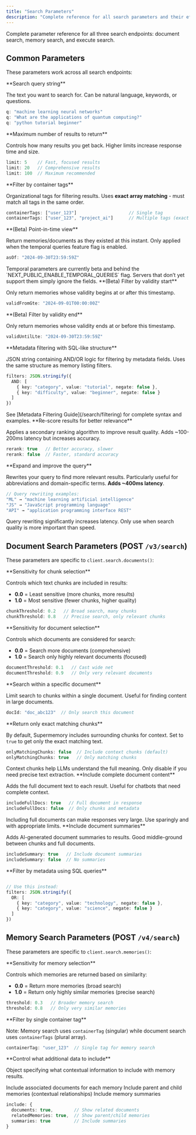 ```yaml
---
title: "Search Parameters"
description: "Complete reference for all search parameters and their effects"
---
```



Complete parameter reference for all three search endpoints: document search, memory search, and execute search.

## Common Parameters

These parameters work across all search endpoints:

<ParamField query="q" type="string" required>
  **Search query string**

  The text you want to search for. Can be natural language, keywords, or questions.

  ```typescript
  q: "machine learning neural networks"
  q: "What are the applications of quantum computing?"
  q: "python tutorial beginner"
  ```
</ParamField>

<ParamField query="limit" type="number" default="10">
  **Maximum number of results to return**

  Controls how many results you get back. Higher limits increase response time and size.

  ```typescript
  limit: 5    // Fast, focused results
  limit: 20   // Comprehensive results
  limit: 100  // Maximum recommended
  ```
</ParamField>

<ParamField query="containerTags" type="Array<string>">
  **Filter by container tags**

  Organizational tags for filtering results. Uses **exact array matching** - must match all tags in the same order.

  ```typescript
  containerTags: ["user_123"]                    // Single tag
  containerTags: ["user_123", "project_ai"]      // Multiple tags (exact match)
  ```
</ParamField>

<ParamField query="asOf" type="string" default="now">
  **(Beta) Point-in-time view**

  Return memories/documents as they existed at this instant. Only applied when the temporal queries feature flag is enabled.

  ```typescript
  asOf: "2024-09-30T23:59:59Z"
  ```

  <Note>
    Temporal parameters are currently beta and behind the `NEXT_PUBLIC_ENABLE_TEMPORAL_QUERIES` flag. Servers that don’t yet support them simply ignore the fields.
  </Note>
</ParamField>

<ParamField query="validFromGte" type="string">
  **(Beta) Filter by validity start**

  Only return memories whose validity begins at or after this timestamp.

  ```typescript
  validFromGte: "2024-09-01T00:00:00Z"
  ```
</ParamField>

<ParamField query="validUntilLte" type="string">
  **(Beta) Filter by validity end**

  Only return memories whose validity ends at or before this timestamp.

  ```typescript
  validUntilLte: "2024-09-30T23:59:59Z"
  ```
</ParamField>

<ParamField query="filters" type="string">
  **Metadata filtering with SQL-like structure**

  JSON string containing AND/OR logic for filtering by metadata fields. Uses the same structure as memory listing filters.

  ```typescript
  filters: JSON.stringify({
    AND: [
      { key: "category", value: "tutorial", negate: false },
      { key: "difficulty", value: "beginner", negate: false }
    ]
  })
  ```

  <Note>
    See [Metadata Filtering Guide](/search/filtering) for complete syntax and examples.
  </Note>
</ParamField>

<ParamField query="rerank" type="boolean" default="false">
  **Re-score results for better relevance**

  Applies a secondary ranking algorithm to improve result quality. Adds ~100-200ms latency but increases accuracy.

  ```typescript
  rerank: true   // Better accuracy, slower
  rerank: false  // Faster, standard accuracy
  ```
</ParamField>

<ParamField query="rewriteQuery" type="boolean" default="false">
  **Expand and improve the query**

  Rewrites your query to find more relevant results. Particularly useful for abbreviations and domain-specific terms. **Adds ~400ms latency**.

  ```typescript
  // Query rewriting examples:
  "ML" → "machine learning artificial intelligence"
  "JS" → "JavaScript programming language"
  "API" → "application programming interface REST"
  ```

  <Warning>
    Query rewriting significantly increases latency. Only use when search quality is more important than speed.
  </Warning>
</ParamField>

## Document Search Parameters (POST `/v3/search`)

These parameters are specific to `client.search.documents()`:

<ParamField query="chunkThreshold" type="number" range="0-1" default="0.5">
  **Sensitivity for chunk selection**

  Controls which text chunks are included in results:
  - **0.0** = Least sensitive (more chunks, more results)
  - **1.0** = Most sensitive (fewer chunks, higher quality)

  ```typescript
  chunkThreshold: 0.2   // Broad search, many chunks
  chunkThreshold: 0.8   // Precise search, only relevant chunks
  ```
</ParamField>

<ParamField query="documentThreshold" type="number" range="0-1" default="0.5">
  **Sensitivity for document selection**

  Controls which documents are considered for search:
  - **0.0** = Search more documents (comprehensive)
  - **1.0** = Search only highly relevant documents (focused)

  ```typescript
  documentThreshold: 0.1   // Cast wide net
  documentThreshold: 0.9   // Only very relevant documents
  ```
</ParamField>

<ParamField query="docId" type="string">
  **Search within a specific document**

  Limit search to chunks within a single document. Useful for finding content in large documents.

  ```typescript
  docId: "doc_abc123"  // Only search this document
  ```
</ParamField>

<ParamField query="onlyMatchingChunks" type="boolean" default="false">
  **Return only exact matching chunks**

  By default, Supermemory includes surrounding chunks for context. Set to `true` to get only the exact matching text.

  ```typescript
  onlyMatchingChunks: false  // Include context chunks (default)
  onlyMatchingChunks: true   // Only matching chunks
  ```

  <Note>
    Context chunks help LLMs understand the full meaning. Only disable if you need precise text extraction.
  </Note>
</ParamField>

<ParamField query="includeFullDocs" type="boolean" default="false">
  **Include complete document content**

  Adds the full document text to each result. Useful for chatbots that need complete context.

  ```typescript
  includeFullDocs: true   // Full document in response
  includeFullDocs: false  // Only chunks and metadata
  ```

  <Warning>
    Including full documents can make responses very large. Use sparingly and with appropriate limits.
  </Warning>
</ParamField>

<ParamField query="includeSummary" type="boolean" default="false">
  **Include document summaries**

  Adds AI-generated document summaries to results. Good middle-ground between chunks and full documents.

  ```typescript
  includeSummary: true   // Include document summaries
  includeSummary: false  // No summaries
  ```
</ParamField>

<ParamField query="filters" type="string">
  **Filter by metadata using SQL queries**

  ```typescript

  // Use this instead:
  filters: JSON.stringify({
    OR: [
      { key: "category", value: "technology", negate: false },
      { key: "category", value: "science", negate: false }
    ]
  })
  ```
</ParamField>

## Memory Search Parameters (POST `/v4/search`)

These parameters are specific to `client.search.memories()`:

<ParamField query="threshold" type="number" range="0-1" default="0.5">
  **Sensitivity for memory selection**

  Controls which memories are returned based on similarity:
  - **0.0** = Return more memories (broad search)
  - **1.0** = Return only highly similar memories (precise search)

  ```typescript
  threshold: 0.3   // Broader memory search
  threshold: 0.8   // Only very similar memories
  ```
</ParamField>

<ParamField query="containerTag" type="string">
  **Filter by single container tag**

  Note: Memory search uses `containerTag` (singular) while document search uses `containerTags` (plural array).

  ```typescript
  containerTag: "user_123"  // Single tag for memory search
  ```
</ParamField>

<ParamField query="include" type="object">
  **Control what additional data to include**

  Object specifying what contextual information to include with memory results.

  <ParamField query="include.documents" type="boolean" default="false">
    Include associated documents for each memory
  </ParamField>

  <ParamField query="include.relatedMemories" type="boolean" default="false">
    Include parent and child memories (contextual relationships)
  </ParamField>

  <ParamField query="include.summaries" type="boolean" default="false">
    Include memory summaries
  </ParamField>

  ```typescript
  include: {
    documents: true,        // Show related documents
    relatedMemories: true,  // Show parent/child memories
    summaries: true         // Include summaries
  }
  ```
</ParamField>

